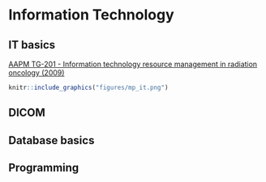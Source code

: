 # Information Technology {#it}

## IT basics

[AAPM TG-201 - Information technology resource management in radiation oncology (2009)](https://www.aapm.org/pubs/reports/detail.asp?docid=142) 

```r
knitr::include_graphics("figures/mp_it.png")
```

## DICOM

## Database basics

## Programming
